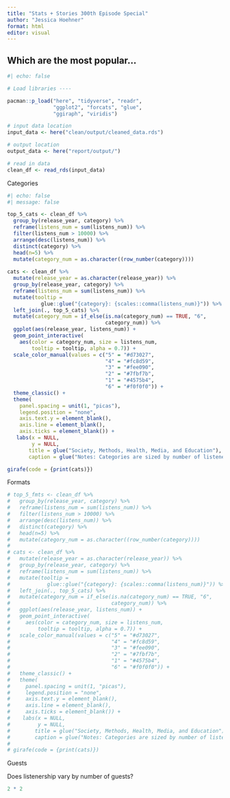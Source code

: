 ```yaml
---
title: "Stats + Stories 300th Episode Special"
author: "Jessica Hoehner"
format: html
editor: visual
---
```


## Which are the most popular...

```r
#| echo: false

# Load libraries ----

pacman::p_load("here", "tidyverse", "readr", 
               "ggplot2", "forcats", "glue", 
               "ggiraph", "viridis")

# input data location
input_data <- here("clean/output/cleaned_data.rds")

# output location
output_data <- here("report/output/")

# read in data
clean_df <- read_rds(input_data) 

```

Categories

```r
#| echo: false
#| message: false

top_5_cats <- clean_df %>%
  group_by(release_year, category) %>%
  reframe(listens_num = sum(listens_num)) %>%
  filter(listens_num > 10000) %>%
  arrange(desc(listens_num)) %>%
  distinct(category) %>%
  head(n=5) %>%
  mutate(category_num = as.character((row_number(category))))
  
cats <- clean_df %>%
  mutate(release_year = as.character(release_year)) %>%
  group_by(release_year, category) %>%
  reframe(listens_num = sum(listens_num)) %>%
  mutate(tooltip = 
           glue::glue("{category}: {scales::comma(listens_num)}")) %>%
  left_join(., top_5_cats) %>%
  mutate(category_num = if_else(is.na(category_num) == TRUE, "6", 
                                category_num)) %>%
  ggplot(aes(release_year, listens_num)) +
  geom_point_interactive(
    aes(color = category_num, size = listens_num, 
        tooltip = tooltip, alpha = 0.7)) +
  scale_color_manual(values = c("5" = "#d73027",
                                "4" = "#fc8d59", 
                                "3" = "#fee090", 
                                "2" = "#7fbf7b",
                                "1" = "#4575b4", 
                                "6" = "#f0f0f0")) +
  theme_classic() +
  theme(
    panel.spacing = unit(1, "picas"),
    legend.position = "none",
    axis.text.y = element_blank(), 
    axis.line = element_blank(), 
    axis.ticks = element_blank()) +
   labs(x = NULL,
        y = NULL,
       title = glue("Society, Methods, Health, Media, and Education"),
       caption = glue("Notes: Categories are sized by number of listeners each year"))

girafe(code = {print(cats)})

```

Formats

```r

# top_5_fmts <- clean_df %>%
#   group_by(release_year, category) %>%
#   reframe(listens_num = sum(listens_num)) %>%
#   filter(listens_num > 10000) %>%
#   arrange(desc(listens_num)) %>%
#   distinct(category) %>%
#   head(n=5) %>%
#   mutate(category_num = as.character((row_number(category))))
#   
# cats <- clean_df %>%
#   mutate(release_year = as.character(release_year)) %>%
#   group_by(release_year, category) %>%
#   reframe(listens_num = sum(listens_num)) %>%
#   mutate(tooltip = 
#            glue::glue("{category}: {scales::comma(listens_num)}")) %>%
#   left_join(., top_5_cats) %>%
#   mutate(category_num = if_else(is.na(category_num) == TRUE, "6", 
#                                 category_num)) %>%
#   ggplot(aes(release_year, listens_num)) +
#   geom_point_interactive(
#     aes(color = category_num, size = listens_num, 
#         tooltip = tooltip, alpha = 0.7)) +
#   scale_color_manual(values = c("5" = "#d73027",
#                                 "4" = "#fc8d59", 
#                                 "3" = "#fee090", 
#                                 "2" = "#7fbf7b",
#                                 "1" = "#4575b4", 
#                                 "6" = "#f0f0f0")) +
#   theme_classic() +
#   theme(
#     panel.spacing = unit(1, "picas"),
#     legend.position = "none",
#     axis.text.y = element_blank(), 
#     axis.line = element_blank(), 
#     axis.ticks = element_blank()) +
#    labs(x = NULL,
#         y = NULL,
#        title = glue("Society, Methods, Health, Media, and Education"),
#        caption = glue("Notes: Categories are sized by number of listeners each year"))
# 
# girafe(code = {print(cats)})
```

Guests

Does listenership vary by number of guests?

```r

2 * 2
```
